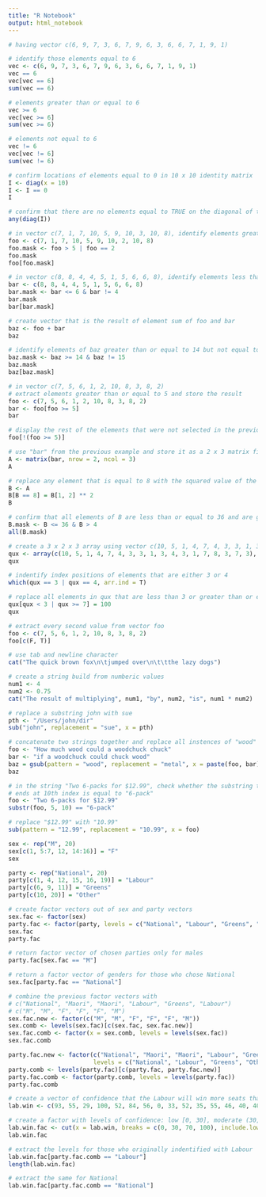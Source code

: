 ```yaml
---
title: "R Notebook"
output: html_notebook
---
```

```r
# having vector c(6, 9, 7, 3, 6, 7, 9, 6, 3, 6, 6, 7, 1, 9, 1)

# identify those elements equal to 6
vec <- c(6, 9, 7, 3, 6, 7, 9, 6, 3, 6, 6, 7, 1, 9, 1)
vec == 6
vec[vec == 6]
sum(vec == 6)
```
```r
# elements greater than or equal to 6
vec >= 6
vec[vec >= 6]
sum(vec >= 6)
```
```r
# elements not equal to 6
vec != 6
vec[vec != 6]
sum(vec != 6)
```
```r
# confirm locations of elements equal to 0 in 10 x 10 identity matrix
I <- diag(x = 10)
I <- I == 0
I
```
```r
# confirm that there are no elements equal to TRUE on the diagonal of the above matrix
any(diag(I))
```
```r
# in vector c(7, 1, 7, 10, 5, 9, 10, 3, 10, 8), identify elements greater than 5 or equal to 2
foo <- c(7, 1, 7, 10, 5, 9, 10, 2, 10, 8)
foo.mask <- foo > 5 | foo == 2
foo.mask
foo[foo.mask]
```
```r
# in vector c(8, 8, 4, 4, 5, 1, 5, 6, 6, 8), identify elements less than or equal to 6 and not equal to 4
bar <- c(8, 8, 4, 4, 5, 1, 5, 6, 6, 8)
bar.mask <- bar <= 6 & bar != 4
bar.mask
bar[bar.mask]
```
```r
# create vector that is the result of element sum of foo and bar
baz <- foo + bar
baz
```
```r
# identify elements of baz greater than or equal to 14 but not equal to 15
baz.mask <- baz >= 14 & baz != 15
baz.mask
baz[baz.mask]
```
```r
# in vector c(7, 5, 6, 1, 2, 10, 8, 3, 8, 2)
# extract elements greater than or equal to 5 and store the result
foo <- c(7, 5, 6, 1, 2, 10, 8, 3, 8, 2)
bar <- foo[foo >= 5]
bar

# display the rest of the elements that were not selected in the previous step
foo[!(foo >= 5)]
```
```r
# use "bar" from the previous example and store it as a 2 x 3 matrix filled in a row-wise fashion
A <- matrix(bar, nrow = 2, ncol = 3)
A

# replace any element that is equal to 8 with the squared value of the element in row 1, column 2
B <- A
B[B == 8] = B[1, 2] ** 2
B

# confirm that all elements of B are less than or equal to 36 and are greater than 4
B.mask <- B <= 36 & B > 4
all(B.mask)
```
```r
# create a 3 x 2 x 3 array using vector c(10, 5, 1, 4, 7, 4, 3, 3, 1, 3, 4, 3, 1, 7, 8, 3, 7, 3)
qux <- array(c(10, 5, 1, 4, 7, 4, 3, 3, 1, 3, 4, 3, 1, 7, 8, 3, 7, 3), dim = c(3, 2, 3))
qux
```
```r
# indentify index positions of elements that are either 3 or 4
which(qux == 3 | qux == 4, arr.ind = T)
```
```r
# replace all elements in qux that are less than 3 or greater than or equal to 7 with the value 100
qux[qux < 3 | qux >= 7] = 100
qux
```
```r
# extract every second value from vector foo 
foo <- c(7, 5, 6, 1, 2, 10, 8, 3, 8, 2)
foo[c(F, T)]
```
```r
# use tab and newline character
cat("The quick brown fox\n\tjumped over\n\t\tthe lazy dogs")
```
```r
# create a string build from numberic values
num1 <- 4
num2 <- 0.75
cat("The result of multiplying", num1, "by", num2, "is", num1 * num2)
```
```r
# replace a substring john with sue
pth <- "/Users/john/dir"
sub("john", replacement = "sue", x = pth)
```
```r
# concatenate two strings together and replace all instences of "wood" with "metal"
foo <- "How much wood could a woodchuck chuck"
bar <- "if a woodchuck could chuck wood"
baz = gsub(pattern = "wood", replacement = "metal", x = paste(foo, bar))
baz
```
```r
# in the string "Two 6-packs for $12.99", check whether the substring that starts at 5th index and 
# ends at 10th index is equal to "6-pack"
foo <- "Two 6-packs for $12.99"
substr(foo, 5, 10) == "6-pack"

# replace "$12.99" with "10.99"
sub(pattern = "12.99", replacement = "10.99", x = foo)
```
```r
sex <- rep("M", 20)
sex[c(1, 5:7, 12, 14:16)] = "F"
sex

party <- rep("National", 20)
party[c(1, 4, 12, 15, 16, 19)] = "Labour"
party[c(6, 9, 11)] = "Greens"
party[c(10, 20)] = "Other"

# create factor vectors out of sex and party vectors
sex.fac <- factor(sex)
party.fac <- factor(party, levels = c("National", "Labour", "Greens", "Other", "Maori"))
sex.fac
party.fac

# return factor vector of chosen parties only for males
party.fac[sex.fac == "M"]

# return a factor vector of genders for those who chose National
sex.fac[party.fac == "National"]

# combine the previous factor vectors with 
# c("National", "Maori", "Maori", "Labour", "Greens", "Labour")
# c("M", "M", "F", "F", "F", "M")
sex.fac.new <- factor(c("M", "M", "F", "F", "F", "M"))
sex.comb <- levels(sex.fac)[c(sex.fac, sex.fac.new)]
sex.fac.comb <- factor(x = sex.comb, levels = levels(sex.fac))
sex.fac.comb

party.fac.new <- factor(c("National", "Maori", "Maori", "Labour", "Greens", "Labour"),
                        levels = c("National", "Labour", "Greens", "Other", "Maori"))
party.comb <- levels(party.fac)[c(party.fac, party.fac.new)]
party.fac.comb <- factor(party.comb, levels = levels(party.fac))
party.fac.comb
```
```r
# create a vector of confidence that the Labour will win more seats than National
lab.win <- c(93, 55, 29, 100, 52, 84, 56, 0, 33, 52, 35, 55, 46, 40, 40, 56, 45, 64, 31, 10, 29, 40, 95, 18, 61, 100)

# create a factor with levels of confidence: low [0, 30], moderate (30, 70], high (70, 100]
lab.win.fac <- cut(x = lab.win, breaks = c(0, 30, 70, 100), include.lowest = T, labels = c("low", "medium", "high"))
lab.win.fac
```
```r
# extract the levels for those who originally indentified with Labour
lab.win.fac[party.fac.comb == "Labour"]
length(lab.win.fac)

# extract the same for National
lab.win.fac[party.fac.comb == "National"]
```



